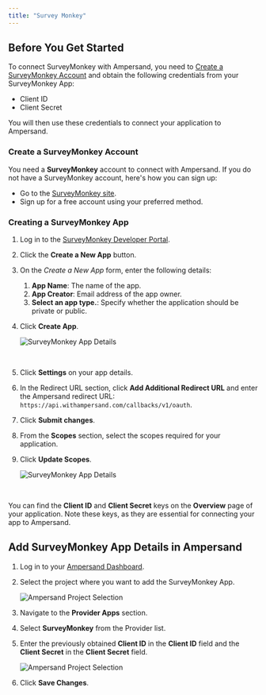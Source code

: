 ```yaml
---
title: "Survey Monkey"
---
```

## Before You Get Started

To connect SurveyMonkey with Ampersand, you need to [Create a SurveyMonkey Account](#create-a-surveymonkey-account) and obtain the following credentials from your SurveyMonkey App:

- Client ID
- Client Secret

You will then use these credentials to connect your application to Ampersand.

### Create a SurveyMonkey Account

You need a **SurveyMonkey** account to connect with Ampersand. If you do not have a SurveyMonkey account, here's how you can sign up:

- Go to the [SurveyMonkey site](https://www.surveymonkey.com/). 
- Sign up for a free account using your preferred method.

### Creating a SurveyMonkey App

1. Log in to the [SurveyMonkey Developer Portal](https://developer.surveymonkey.com/).

2. Click the **Create a New App** button.

3. On the _Create a New App_ form, enter the following details:
   1. **App Name**: The name of the app.
   2. **App Creator**: Email address of the app owner. 
   3. **Select an app type.**: Specify whether the application should be private or public. 

4. Click **Create App**.

   ![SurveyMonkey App Details](/images/provider-guides/05fd68a-surveymonkey1.gif)

   <br />

5. Click **Settings** on your app details.

6. In the Redirect URL section, click **Add Additional Redirect URL** and enter the Ampersand redirect URL: `https://api.withampersand.com/callbacks/v1/oauth`.

7. Click **Submit changes**.

8. From the **Scopes** section, select the scopes required for your application.

9. Click **Update Scopes**.

   ![SurveyMonkey App Details](/images/provider-guides/74c56bc-surveymonkey2.gif)

   <br />

You can find the **Client ID** and **Client Secret** keys on the **Overview** page of your application. Note these keys, as they are essential for connecting your app to Ampersand.

## Add SurveyMonkey App Details in Ampersand

1. Log in to your [Ampersand Dashboard](https://dashboard.withampersand.com).

2. Select the project where you want to add the SurveyMonkey App.

   ![Ampersand Project Selection](/images/provider-guides/2fd1283-Ampersand.png)

3. Navigate to the **Provider Apps** section.

4. Select **SurveyMonkey** from the Provider list.

5. Enter the previously obtained **Client ID** in the **Client ID** field and the **Client Secret** in the **Client Secret** field.

   ![Ampersand Project Selection](/images/provider-guides/67af4d6-surveymonkey3.gif)

6. Click **Save Changes**.
